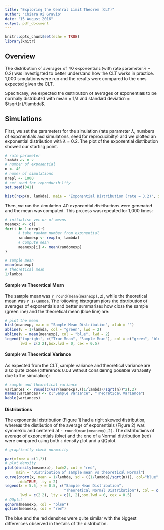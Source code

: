 ```yaml
---
title: "Exploring the Central Limit Theorem (CLT)"
author: "Chiara Di Gravio"
date: "15 August 2016"
output: pdf_document
---
```


```r
knitr::opts_chunk$set(echo = TRUE)
library(knitr)
```

## Overview

The distribution of averages of 40 exponentials (with rate parameter $\lambda$ = 0.2) was investigated to better understand how the CLT works in practice. 1,000 simulations were run and the results were compared to the ones expected given the CLT. 

Specifically, we expected the distribution of averages of exponentials to be normally distributed with mean = $1/\lambda$ and standard deviation = $\sqrt{n}/\lambda$.

## Simulations

First, we set the parameters for the simulation (rate parameter $\lambda$, numbers of exponentials and simulations, seed for reproducibilty) and we plotted an exponential distribution with $\lambda$ = 0.2. The plot of the exponential distribution showed our starting point.

```r
# rate parameter
lambda <- 0.2
# number of exponential
n <- 40
# numer of simulations
nrepl <- 1000
# set seed for reproducibility
set.seed(341)

hist(rexp(n, lambda), main = "Exponential Distribution (rate = 0.2)", xlab = "")
```

Then, we ran the simulation. 40 exponential distributions were generated and the mean was computed. This process was repeated for 1,000 times:

```r
# initialise vector of means
meanexp <- c()
for(i in 1:nrepl){
      # take random number from exponential
      randomexp <- rexp(n, lambda)
      # compute mean
      meanexp[i] <- mean(randomexp)
}

# sample mean
mean(meanexp)
# theoretical mean
1/lambda
```

#### Sample vs Theoretical Mean

The sample mean was `r round(mean(meanexp),2)`, while the theoretical mean was `r 1/lambda`. The following histogram plots the distribution of averages of exponentials and better summarises how close the sample (green line) and the theoretical mean (blue line) are:

```r
# plot the mean
hist(meanexp, main = "Sample Mean Distribution", xlab = "")
abline(v = 1/lambda, col = "green", lwd = 2)
abline(v = mean(meanexp), col = "blue", lwd = 2)
legend("topright", c("True Mean", "Sample Mean"), col = c("green", "blue"), 
       lwd = c(2,2),box.lwd = 0, cex = 0.5)
```

#### Sample vs Theoretical Variance

As expected from the CLT, sample variance and theoretical variance are also quite close (difference: 0.03 without considering possible variability due to the simulation):

```r
# sample and theoretical variance
variances <- round(c(var(meanexp),((1/lambda)/sqrt(n))^2),2)
names(variances) <- c("Sample Variance", "Theoretical Variance")
kable(variances)
```

#### Distributions

The exponential distribution (Figure 1) had a right skewed distribution, whereas the distibution of the average of exponentials (Figure 2) was symmetric and centered at `r round(mean(meanexp),2)`. The distributions of average of exponentials (blue) and the one of a Normal distribution (red) were compared using both a density plot and a QQplot.

```r
# graphically check normality

par(mfrow = c(1,2))
# plot density
plot(density(meanexp), lwd=2, col = "red",
     main = "Distribution of sample mean vs theoretical Normal")
curve(dnorm(x, mean = 1/lambda, sd = ((1/lambda)/sqrt(n))), col="blue", lwd=2, 
      add=TRUE, lty = 2)
legend(x = 5.5, y = 0.5, c("Sample Mean Distribution", 
                           "Theoretical Normal Distribution"), col = c("red", "blue"), 
       lwd = c(2,2), lty = c(1, 2),box.lwd = 0, cex = 0.5)
# QQplot
qqnorm(meanexp, col = "blue")
qqline(meanexp, col = "red")
```

The blue and the red densities were quite similar with the biggest differences observed in the tails of the distribution.